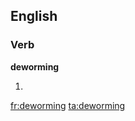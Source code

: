 ==English==

===Verb===
'''deworming'''

# {{present participle of|[[deworm]]}}

[[fr:deworming]]
[[ta:deworming]]